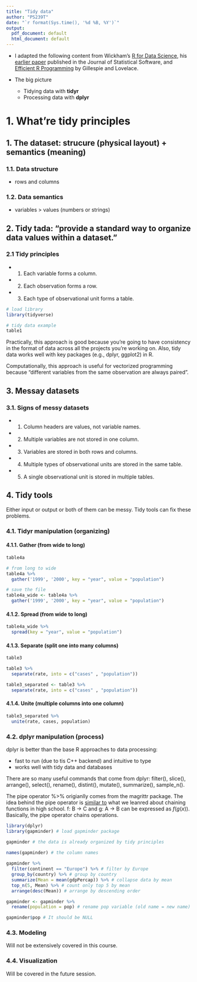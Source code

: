 ```yaml
---
title: "Tidy data"
author: "PS239T"
date: "`r format(Sys.time(), '%d %B, %Y')`"
output:
  pdf_document: default
  html_document: default
---
```


* I adapted the following content from Wickham's [R for Data Science](https://r4ds.had.co.nz/tidy-data.html), his [earlier paper](http://www.jstatsoft.org/v59/i10/paper) published in the Journal of Statistical Software, and [Efficient R Programming](https://csgillespie.github.io/efficientR/) by Gillespie and Lovelace.

- The big picture 
    - Tidying data with **tidyr**
    - Processing data with **dplyr**

# 1. What're tidy principles 

## 1. The dataset: strucure (physical layout) + semantics (meaning)

### 1.1. Data structure 

* rows and columns 

### 1.2. Data semantics

* variables > values (numbers or strings)

## 2. Tidy tada: "provide a standard way to organize data values within a dataset."

### 2.1 Tidy principles 

* 1. Each variable forms a column.
* 2. Each observation forms a row.
* 3. Each type of observational unit forms a table.

```r

# load library
library(tidyverse) 

# tidy data example 
table1

```

Practically, this approach is good because you're going to have consistency in the format of data across all the projects you're working on. Also, tidy data works well with key packages (e.g., dplyr, ggplot2) in R.

Computationally, this approach is useful for vectorized programming because "different variables from the same observation are always paired".

## 3. Messay datasets 

### 3.1. Signs of messy datasets 

* 1. Column headers are values, not variable names.
* 2. Multiple variables are not stored in one column.
* 3. Variables are stored in both rows and columns.
* 4. Multiple types of observational units are stored in the same table.
* 5. A single observational unit is stored in multiple tables.

## 4. Tidy tools 

Either input or output or both of them can be messy. Tidy tools can fix these problems. 

### 4.1. Tidyr manipulation (organizing)

#### 4.1.1. Gather (from wide to long)

```r

table4a

# from long to wide 
table4a %>%
  gather('1999', '2000', key = "year", value = "population")

# save the file 
table4a_wide <- table4a %>%
  gather('1999', '2000', key = "year", value = "population") 

```

#### 4.1.2. Spread (from wide to long)

```r

table4a_wide %>%
  spread(key = "year", value = "population")

```

#### 4.1.3. Separate (split one into many columns)

```r

table3

table3 %>% 
  separate(rate, into = c("cases" , "population"))

table3_separated <- table3 %>% 
  separate(rate, into = c("cases" , "population"))

```


#### 4.1.4. Unite (multiple columns into one column)

```r

table3_separated %>%
  unite(rate, cases, population)

```

### 4.2. dplyr manipulation (process)

dplyr is better than the base R approaches to data processing:

- fast to run (due to tis C++ backend) and intuitive to type
- works well with tidy data and databases

There are so many useful commands that come from dplyr: filter(), slice(), arrange(), select(), rename(), distint(), mutate(), summarize(), sample_n().

The pipe operator %>% origianlly comes from the magrittr package. The idea behind the pipe operator is [similar to](https://www.datacamp.com/community/tutorials/pipe-r-tutorial) what we leanred about chaining functions in high school. f: B -> C and g: A -> B can be expressed as $f(g(x))$. Basically, the pipe operator chains operations. 

```r
library(dplyr)
library(gapminder) # load gapminder package

gapminder # the data is already organized by tidy principles 

names(gapminder) # the column names 
  
gapminder %>%
  filter(continent == "Europe") %>% # filter by Europe
  group_by(country) %>% # group by country 
  summarize(Mean = mean(gdpPercap)) %>% # collapse data by mean 
  top_n(5, Mean) %>% # count only top 5 by mean 
  arrange(desc(Mean)) # arrange by descending order

gapminder <- gapminder %>%
  rename(population = pop) # rename pop variable (old name = new name) 

gapminder$pop # It should be NULL
```


### 4.3. Modeling 

Will not be extensively covered in this course.

### 4.4. Visualization

Will be covered in the future session.



